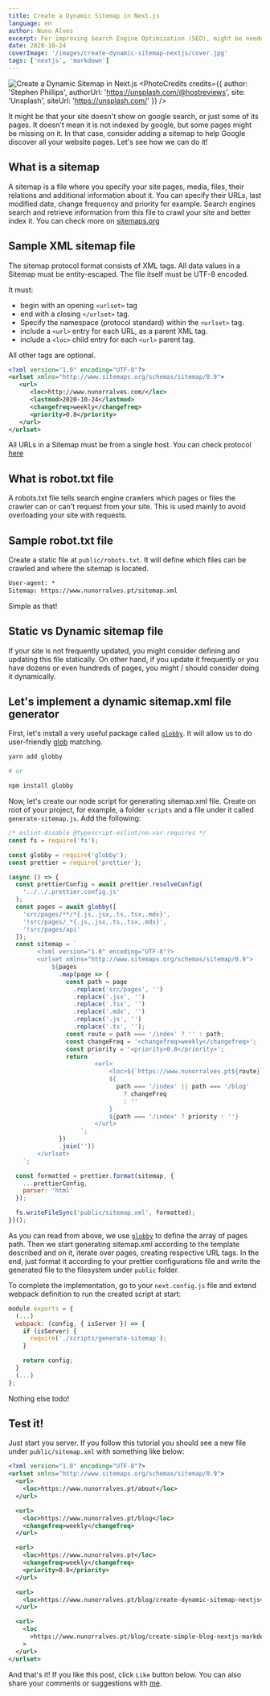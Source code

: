 ```yaml
---
title: Create a Dynamic Sitemap in Next.js
language: en
author: Nuno Alves
excerpt: For improving Search Engine Optimization (SEO), might be needed to add a sitemap or robots.txt file to your Next.js site. Let's create one dynamically.
date: 2020-10-24
coverImage: '/images/create-dynamic-sitemap-nextjs/cover.jpg'
tags: ['nextjs', 'markdown']
---
```


![Create a Dynamic Sitemap in Next.js](/images/create-dynamic-sitemap-nextjs/cover.jpg)
<PhotoCredits
  credits={{
    author: 'Stephen Phillips',
    authorUrl: 'https://unsplash.com/@hostreviews',
    site: 'Unsplash',
    siteUrl: 'https://unsplash.com/'
  }}
/>

It might be that your site doesn't show on google search, or just some of its pages. It doesn't mean it is not indexed by google, but some pages might be missing on it. In that case, consider adding a sitemap to help Google discover all your website pages. Let's see how we can do it!

## What is a sitemap

A sitemap is a file where you specify your site pages, media, files, their relations and additional information about it.
You can specify their URLs, last modified date, change frequency and priority for example.
Search engines search and retrieve information from this file to crawl your site and better index it. You can check more on [sitemaps.org](https://www.sitemaps.org/)

## Sample XML sitemap file

The sitemap protocol format consists of XML tags. All data values in a Sitemap must be entity-escaped. The file itself must be UTF-8 encoded.

It must:
- begin with an opening `<urlset>` tag 
- end with a closing `</urlset>` tag.
- Specify the namespace (protocol standard) within the `<urlset>` tag.
- include a `<url>` entry for each URL, as a parent XML tag.
- include a `<loc>` child entry for each `<url>` parent tag.

All other tags are optional. 

```xml
<?xml version="1.0" encoding="UTF-8"?>
<urlset xmlns="http://www.sitemaps.org/schemas/sitemap/0.9">
   <url>
      <loc>http://www.nunorralves.com/</loc>
      <lastmod>2020-10-24</lastmod>
      <changefreq>weekly</changefreq>
      <priority>0.8</priority>
   </url>
</urlset> 
```

All URLs in a Sitemap must be from a single host. You can check protocol [here](https://www.sitemaps.org/protocol.html)

## What is robot.txt file

A robots.txt file tells search engine crawlers which pages or files the crawler can or can't request from your site. This is used mainly to avoid overloading your site with requests.

## Sample robot.txt file

Create a static file at `public/robots.txt`. It will define which files can be crawled and where the sitemap is located.

```txt
User-agent: *
Sitemap: https://www.nunorralves.pt/sitemap.xml
```  

Simple as that!
  
## Static vs Dynamic sitemap file

If your site is not frequently updated, you might consider defining and updating this file statically. On other hand, if you update it frequently or you have dozens or even hundreds of pages, you might / should consider doing it dynamically.

## Let's implement a dynamic sitemap.xml file generator

First, let's install a very useful package called [`globby`](https://github.com/sindresorhus/globby). It will allow us to do user-friendly [glob](https://en.wikipedia.org/wiki/Glob_(programming)) matching.

```bash
yarn add globby

# or

npm install globby
```

Now, let's create our node script for generating sitemap.xml file. Create on root of your project, for example, a folder `scripts` and a file under it called `generate-sitemap.js`. Add the following:

```js
/* eslint-disable @typescript-eslint/no-var-requires */
const fs = require('fs');

const globby = require('globby');
const prettier = require('prettier');

(async () => {
  const prettierConfig = await prettier.resolveConfig(
    '../../.prettier.config.js'
  );
  const pages = await globby([
    'src/pages/**/*{.js,.jsx,.ts,.tsx,.mdx}',
    '!src/pages/_*{.js,.jsx,.ts,.tsx,.mdx}',
    '!src/pages/api'
  ]);
  const sitemap = `
        <?xml version="1.0" encoding="UTF-8"?>
        <urlset xmlns="http://www.sitemaps.org/schemas/sitemap/0.9">
            ${pages
              .map(page => {
                const path = page
                  .replace('src/pages', '')
                  .replace('.jsx', '')
                  .replace('.tsx', '')
                  .replace('.mdx', '')
                  .replace('.js', '')
                  .replace('.ts', '');
                const route = path === '/index' ? '' : path;
                const changeFreq = '<changefreq>weekly</changefreq>';
                const priority = '<priority>0.8</priority>';
                return `
                        <url>
                            <loc>${`https://www.nunorralves.pt${route}`}</loc>
                            ${
                              path === '/index' || path === '/blog'
                                ? changeFreq
                                : ''
                            }
                            ${path === '/index' ? priority : ''}
                        </url>
                    `;
              })
              .join('')}
        </urlset>
    `;

  const formatted = prettier.format(sitemap, {
    ...prettierConfig,
    parser: 'html'
  });

  fs.writeFileSync('public/sitemap.xml', formatted);
})();
```

As you can read from above, we use [`globby`](https://github.com/sindresorhus/globby) to define the array of pages path. Then we start generating sitemap.xml according to the template described and on it, iterate over pages, creating respective URL tags. In the end, just format it according to your prettier configurations file and write the generated file to the filesystem under `public` folder.

To complete the implementation, go to your `next.config.js` file and extend webpack definition to run the created script at start:

```js
module.exports = {
  (...)
  webpack: (config, { isServer }) => {
    if (isServer) {
      require('./scripts/generate-sitemap');
    }

    return config;
  }
  (...)
};
```

Nothing else todo!


## Test it!

Just start you server. If you follow this tutorial you should see a new file under `public/sitemap.xml` with something like below:

```xml
<?xml version="1.0" encoding="UTF-8"?>
<urlset xmlns="http://www.sitemaps.org/schemas/sitemap/0.9">
  <url>
    <loc>https://www.nunorralves.pt/about</loc>
  </url>

  <url>
    <loc>https://www.nunorralves.pt/blog</loc>
    <changefreq>weekly</changefreq>
  </url>

  <url>
    <loc>https://www.nunorralves.pt</loc>
    <changefreq>weekly</changefreq>
    <priority>0.8</priority>
  </url>

  <url>
    <loc>https://www.nunorralves.pt/blog/create-dynamic-sitemap-nextjs</loc>
  </url>

  <url>
    <loc
      >https://www.nunorralves.pt/blog/create-simple-blog-nextjs-markdown</loc
    >
  </url>
</urlset>
```

And that's it!
If you like this post, click `Like` button below. You can also share your comments or suggestions with [me](/about).